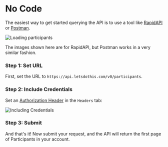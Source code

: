 
# No Code

The easiest way to get started querying the API is to use a tool like [RapidAPI](https://paw.cloud/) or [Postman](https://www.postman.com/).

![Loading participants](https://res.cloudinary.com/letsdothiscom/image/upload/v1683490477/api-docs/participants.png)

The images shown here are for RapidAPI, but Postman works in a very similar fashion.

<Steps>
 
### Step 1: Set URL
 
First, set the URL to `https://api.letsdothis.com/v0/participants`.
 
### Step 2: Include Credentials
 
Set an [Authorization Header](/gettingStarted/authentication) in the `Headers` tab:

![Including Credentials](https://res.cloudinary.com/letsdothiscom/image/upload/v1683490933/api-docs/headers.png)

### Step 3: Submit

And that's it! Now submit your request, and the API will return the first page of Participants in your account.

</Steps>
